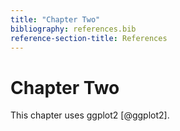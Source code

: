 ```yaml
---
title: "Chapter Two"
bibliography: references.bib
reference-section-title: References
---
```


# Chapter Two

This chapter uses ggplot2 [@ggplot2].
